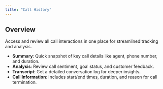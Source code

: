 ```yaml
---
title: "Call History"
---
```


## **Overview**

Access and review all call interactions in one place for streamlined tracking and analysis.

- **Summary**: Quick snapshot of key call details like agent, phone number, and duration.
- **Analysis**: Review call sentiment, goal status, and customer feedback.
- **Transcript**: Get a detailed conversation log for deeper insights.
- **Call Information**: Includes start/end times, duration, and reason for call termination.
